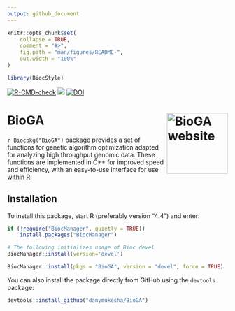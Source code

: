 ---
output: github_document
---

<!-- README.md is generated from README.Rmd. Please edit that file -->

```{r, include = FALSE}
knitr::opts_chunk$set(
    collapse = TRUE,
    comment = "#>",
    fig.path = "man/figures/README-",
    out.width = "100%"
)

library(BiocStyle)
```

<!-- badges: start -->
  [![R-CMD-check](https://github.com/danymukesha/BioGA/actions/workflows/R-CMD-check.yaml/badge.svg)](https://github.com/danymukesha/BioGA/actions/workflows/R-CMD-check.yaml)
  [![](https://img.shields.io/badge/devel%20version-0.99.6-blue.svg)](https://github.com/danymukesha/BioGA)
  [![DOI](https://zenodo.org/badge/DOI/10.5281/zenodo.13911246.svg)](https://doi.org/10.5281/zenodo.15801072)
  <!-- badges: end -->
  
# BioGA <a href="https://danymukesha.github.io/BioGA/"><img src="man/figures/logo.png" align="right" height="139" alt="BioGA website" /></a>

`r Biocpkg("BioGA")` package provides a set of functions for genetic algorithm 
optimization adapted for analyzing high throughput genomic data. 
These functions are implemented in C++ for improved speed and efficiency, 
with an easy-to-use interface for use within R.

## Installation

To install this package, start R (preferably version "4.4") and enter:

```{r installation , eval=FALSE}
if (!require("BiocManager", quietly = TRUE))
    install.packages("BiocManager")

# The following initializes usage of Bioc devel
BiocManager::install(version='devel')

BiocManager::install(pkgs = "BioGA", version = "devel", force = TRUE)
```

You can also install the package directly from GitHub 
using the `devtools` package:

```{r installation_from_github , eval=FALSE}
devtools::install_github("danymukesha/BioGA")
```


